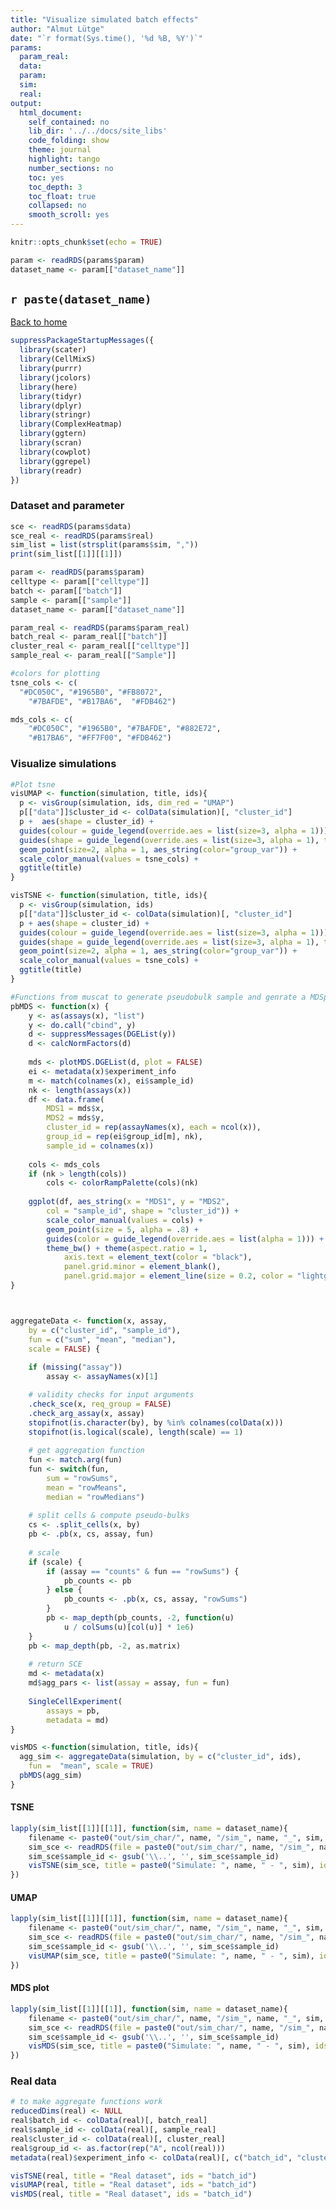 ```yaml
---
title: "Visualize simulated batch effects"
author: "Almut Lütge"
date: "`r format(Sys.time(), '%d %B, %Y')`"
params:
  param_real:
  data:
  param:
  sim:
  real:
output:
  html_document:
    self_contained: no
    lib_dir: '../../docs/site_libs'
    code_folding: show
    theme: journal
    highlight: tango
    number_sections: no
    toc: yes
    toc_depth: 3
    toc_float: true
    collapsed: no
    smooth_scroll: yes
---
```


```r
knitr::opts_chunk$set(echo = TRUE)
```


```r
param <- readRDS(params$param)
dataset_name <- param[["dataset_name"]]

```

## `r paste(dataset_name)`

[Back to home](index.html)

```r
suppressPackageStartupMessages({
  library(scater)
  library(CellMixS)
  library(purrr)
  library(jcolors)
  library(here)
  library(tidyr)
  library(dplyr)
  library(stringr)
  library(ComplexHeatmap)
  library(ggtern)
  library(scran)
  library(cowplot)
  library(ggrepel)
  library(readr)
})
```


### Dataset and parameter
```r
sce <- readRDS(params$data)
sce_real <- readRDS(params$real)
sim_list = list(strsplit(params$sim, ","))
print(sim_list[[1]][[1]])

param <- readRDS(params$param)
celltype <- param[["celltype"]]
batch <- param[["batch"]]
sample <- param[["sample"]]
dataset_name <- param[["dataset_name"]]

param_real <- readRDS(params$param_real)
batch_real <- param_real[["batch"]]
cluster_real <- param_real[["celltype"]]
sample_real <- param_real[["Sample"]]

#colors for plotting
tsne_cols <- c(
  "#DC050C", "#1965B0", "#FB8072", 
    "#7BAFDE", "#B17BA6",  "#FDB462")

mds_cols <- c(
    "#DC050C", "#1965B0", "#7BAFDE", "#882E72",
    "#B17BA6", "#FF7F00", "#FDB462") 
```

### Visualize simulations
```r

#Plot tsne
visUMAP <- function(simulation, title, ids){
  p <- visGroup(simulation, ids, dim_red = "UMAP") 
  p[["data"]]$cluster_id <- colData(simulation)[, "cluster_id"]
  p +  aes(shape = cluster_id) + 
  guides(colour = guide_legend(override.aes = list(size=3, alpha = 1))) +
  guides(shape = guide_legend(override.aes = list(size=3, alpha = 1), title = "celltype")) +
  geom_point(size=2, alpha = 1, aes_string(color="group_var")) +
  scale_color_manual(values = tsne_cols) +
  ggtitle(title)
}

visTSNE <- function(simulation, title, ids){
  p <- visGroup(simulation, ids)
  p[["data"]]$cluster_id <- colData(simulation)[, "cluster_id"]
  p + aes(shape = cluster_id) +
  guides(colour = guide_legend(override.aes = list(size=3, alpha = 1))) +
  guides(shape = guide_legend(override.aes = list(size=3, alpha = 1), title = "celltype")) +
  geom_point(size=2, alpha = 1, aes_string(color="group_var")) +
  scale_color_manual(values = tsne_cols) +
  ggtitle(title)
}

#Functions from muscat to generate pseudobulk sample and genrate a MDSplot
pbMDS <- function(x) {
    y <- as(assays(x), "list")
    y <- do.call("cbind", y)
    d <- suppressMessages(DGEList(y))
    d <- calcNormFactors(d)
    
    mds <- plotMDS.DGEList(d, plot = FALSE)
    ei <- metadata(x)$experiment_info
    m <- match(colnames(x), ei$sample_id)
    nk <- length(assays(x))
    df <- data.frame(
        MDS1 = mds$x, 
        MDS2 = mds$y, 
        cluster_id = rep(assayNames(x), each = ncol(x)),
        group_id = rep(ei$group_id[m], nk),
        sample_id = colnames(x))
    
    cols <- mds_cols
    if (nk > length(cols)) 
        cols <- colorRampPalette(cols)(nk)
    
    ggplot(df, aes_string(x = "MDS1", y = "MDS2", 
        col = "sample_id", shape = "cluster_id")) +
        scale_color_manual(values = cols) +
        geom_point(size = 5, alpha = .8) + 
        guides(color = guide_legend(override.aes = list(alpha = 1))) +
        theme_bw() + theme(aspect.ratio = 1,
            axis.text = element_text(color = "black"),
            panel.grid.minor = element_blank(),
            panel.grid.major = element_line(size = 0.2, color = "lightgrey"))
}



aggregateData <- function(x, assay,
    by = c("cluster_id", "sample_id"),
    fun = c("sum", "mean", "median"), 
    scale = FALSE) {
    
    if (missing("assay"))
        assay <- assayNames(x)[1]

    # validity checks for input arguments
    .check_sce(x, req_group = FALSE)
    .check_arg_assay(x, assay)
    stopifnot(is.character(by), by %in% colnames(colData(x)))
    stopifnot(is.logical(scale), length(scale) == 1)
    
    # get aggregation function
    fun <- match.arg(fun)
    fun <- switch(fun,
        sum = "rowSums",
        mean = "rowMeans",
        median = "rowMedians")
    
    # split cells & compute pseudo-bulks
    cs <- .split_cells(x, by)
    pb <- .pb(x, cs, assay, fun)
    
    # scale
    if (scale) {
        if (assay == "counts" & fun == "rowSums") {
            pb_counts <- pb
        } else {
            pb_counts <- .pb(x, cs, assay, "rowSums")
        }
        pb <- map_depth(pb_counts, -2, function(u)
            u / colSums(u)[col(u)] * 1e6)
    }
    pb <- map_depth(pb, -2, as.matrix)
    
    # return SCE
    md <- metadata(x)
    md$agg_pars <- list(assay = assay, fun = fun)
    
    SingleCellExperiment(
        assays = pb,
        metadata = md)
}

visMDS <-function(simulation, title, ids){
  agg_sim <- aggregateData(simulation, by = c("cluster_id", ids),
    fun =  "mean", scale = TRUE)
  pbMDS(agg_sim)
}

```

#### TSNE
```r
lapply(sim_list[[1]][[1]], function(sim, name = dataset_name){
    filename <- paste0("out/sim_char/", name, "/sim_", name, "_", sim, "_sce.rds")
    sim_sce <- readRDS(file = paste0("out/sim_char/", name, "/sim_", name, "_", sim, "_sce.rds"))
    sim_sce$sample_id <- gsub('\\..', '', sim_sce$sample_id)
    visTSNE(sim_sce, title = paste0("Simulate: ", name, " - ", sim), ids = batch)
})
```

#### UMAP
```r
lapply(sim_list[[1]][[1]], function(sim, name = dataset_name){
    filename <- paste0("out/sim_char/", name, "/sim_", name, "_", sim, "_sce.rds")
    sim_sce <- readRDS(file = paste0("out/sim_char/", name, "/sim_", name, "_", sim, "_sce.rds"))
    sim_sce$sample_id <- gsub('\\..', '', sim_sce$sample_id)
    visUMAP(sim_sce, title = paste0("Simulate: ", name, " - ", sim), ids = batch)
})
```

#### MDS plot
```r
lapply(sim_list[[1]][[1]], function(sim, name = dataset_name){
    filename <- paste0("out/sim_char/", name, "/sim_", name, "_", sim, "_sce.rds")
    sim_sce <- readRDS(file = paste0("out/sim_char/", name, "/sim_", name, "_", sim, "_sce.rds"))
    sim_sce$sample_id <- gsub('\\..', '', sim_sce$sample_id)
    visMDS(sim_sce, title = paste0("Simulate: ", name, " - ", sim), ids = batch)
})
```

### Real data
```r
# to make aggregate functions work
reducedDims(real) <- NULL
real$batch_id <- colData(real)[, batch_real]
real$sample_id <- colData(real)[, sample_real]
real$cluster_id <- colData(real)[, cluster_real]
real$group_id <- as.factor(rep("A", ncol(real)))
metadata(real)$experiment_info <- colData(real)[, c("batch_id", "cluster_id", "group_id", "sample_id")]

visTSNE(real, title = "Real dataset", ids = "batch_id")
visUMAP(real, title = "Real dataset", ids = "batch_id")
visMDS(real, title = "Real dataset", ids = "batch_id")
```

